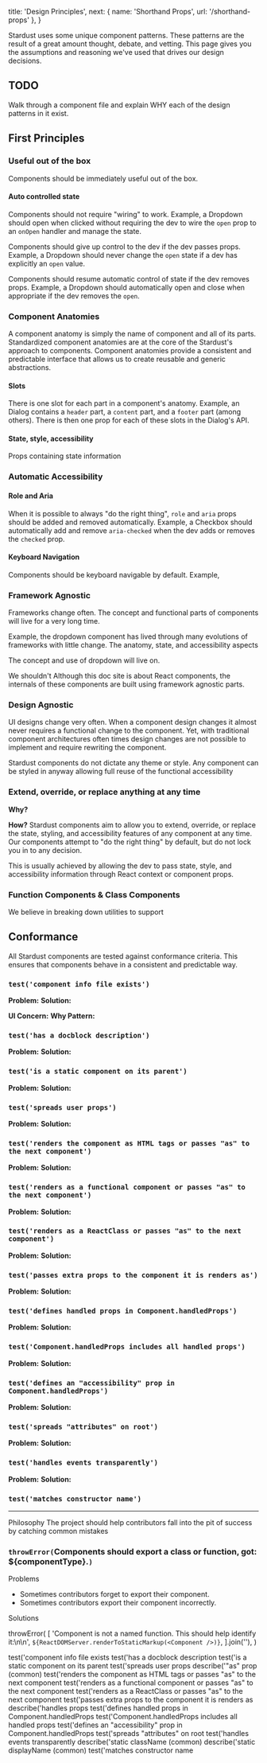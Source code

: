 
  title: 'Design Principles',
  next: { name: 'Shorthand Props', url: '/shorthand-props' },
}

<Flex column hAlign="center" padding="padding.medium">
  <Text size="large" color="gray">
    Stardust uses some unique component patterns. These patterns are the result of a great amount
    thought, debate, and vetting. This page gives you the assumptions and reasoning we've used that
    drives our design decisions.
  </Text>
</Flex>

## TODO

Walk through a component file and explain WHY each of the design patterns in it exist.

## First Principles

### Useful out of the box

Components should be immediately useful out of the box.

#### Auto controlled state

Components should not require "wiring" to work.
Example, a Dropdown should open when clicked without requiring the dev to wire the `open` prop to an `onOpen` handler and manage the state.

Components should give up control to the dev if the dev passes props.
Example, a Dropdown should never change the `open` state if a dev has explicitly an `open` value.

Components should resume automatic control of state if the dev removes props.
Example, a Dropdown should automatically open and close when appropriate if the dev removes the `open`.

### Component Anatomies

A component anatomy is simply the name of component and all of its parts.
Standardized component anatomies are at the core of the Stardust's approach to components.
Component anatomies provide a consistent and predictable interface that allows us to create reusable and generic abstractions.

#### Slots

There is one slot for each part in a component's anatomy.
Example, an Dialog contains a `header` part, a `content` part, and a `footer` part (among others).
There is then one prop for each of these slots in the Dialog's API.

#### State, style, accessibility

Props containing state information

### Automatic Accessibility

#### Role and Aria

When it is possible to always "do the right thing", `role` and `aria` props should be added and removed automatically.
Example, a Checkbox should automatically add and remove `aria-checked` when the dev adds or removes the `checked` prop.

#### Keyboard Navigation

Components should be keyboard navigable by default.
Example,

### Framework Agnostic

Frameworks change often.
The concept and functional parts of components will live for a very long time.

Example, the dropdown component has lived through many evolutions of frameworks with little change.
The anatomy, state, and accessibility aspects

The concept and use of dropdown will live on.

We shouldn't
Although this doc site is about React components, the internals of these components are built using framework agnostic parts.

### Design Agnostic

UI designs change very often.
When a component design changes it almost never requires a functional change to the component.
Yet, with traditional component architectures often times design changes are not possible to implement and require rewriting the component.

Stardust components do not dictate any theme or style.
Any component can be styled in anyway allowing full reuse of the functional accessibility

### Extend, override, or replace anything at any time

**Why?**

**How?**
Stardust components aim to allow you to extend, override, or replace the state, styling, and accessibility features of any component at any time.
Our components attempt to "do the right thing" by default, but do not lock you in to any decision.

This is usually achieved by allowing the dev to pass state, style, and accessibility information through React context or component props.

### Function Components & Class Components

We believe in breaking down utilities to support

## Conformance

All Stardust components are tested against conformance criteria. This ensures that components behave in a consistent and predictable way.

### `test('component info file exists')`

**Problem:**
**Solution:**

**UI Concern:**
**Why Pattern:**

### `test('has a docblock description')`

**Problem:**
**Solution:**

### `test('is a static component on its parent')`

**Problem:**
**Solution:**

### `test('spreads user props')`

**Problem:**
**Solution:**

### `test('renders the component as HTML tags or passes "as" to the next component')`

**Problem:**
**Solution:**

### `test('renders as a functional component or passes "as" to the next component')`

**Problem:**
**Solution:**

### `test('renders as a ReactClass or passes "as" to the next component')`

**Problem:**
**Solution:**

### `test('passes extra props to the component it is renders as')`

**Problem:**
**Solution:**

### `test('defines handled props in Component.handledProps')`

**Problem:**
**Solution:**

### `test('Component.handledProps includes all handled props')`

**Problem:**
**Solution:**

### `test('defines an "accessibility" prop in Component.handledProps')`

**Problem:**
**Solution:**

### `test('spreads "attributes" on root')`

**Problem:**
**Solution:**

### `test('handles events transparently')`

**Problem:**
**Solution:**

### `test('matches constructor name')`

---

Philosophy
The project should help contributors fall into the pit of success by catching common mistakes

### `throwError(`Components should export a class or function, got: \${componentType}.`)`

Problems

- Sometimes contributors forget to export their component.
- Sometimes contributors export their component incorrectly.

Solutions

throwError(
[
'Component is not a named function. This should help identify it:\n\n',
`${ReactDOMServer.renderToStaticMarkup(<Component />)}`,
].join(''),
)

test('component info file exists
test('has a docblock description
test('is a static component on its parent
test('spreads user props
describe('"as" prop (common)
test('renders the component as HTML tags or passes "as" to the next component
test('renders as a functional component or passes "as" to the next component
test('renders as a ReactClass or passes "as" to the next component
test('passes extra props to the component it is renders as
describe('handles props
test('defines handled props in Component.handledProps
test('Component.handledProps includes all handled props
test('defines an "accessibility" prop in Component.handledProps
test('spreads "attributes" on root
test('handles events transparently
describe('static className (common)
describe('static displayName (common)
test('matches constructor name
